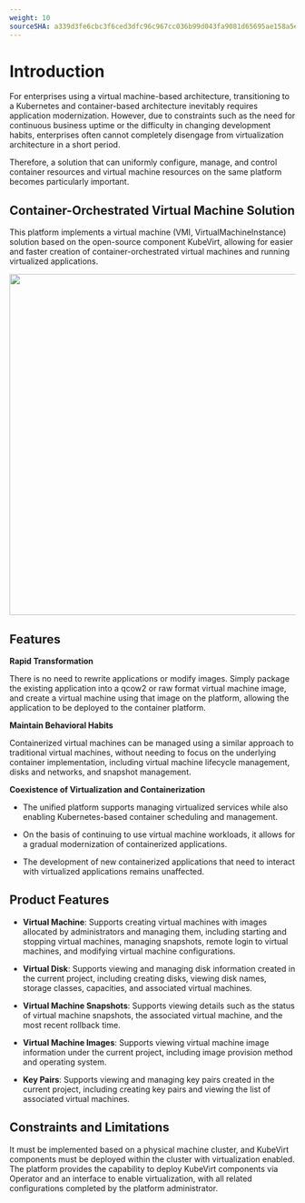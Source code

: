 ```yaml
---
weight: 10
sourceSHA: a339d3fe6cbc3f6ced3dfc96c967cc036b99d043fa9081d65695ae158a5e921a
---
```


# Introduction

For enterprises using a virtual machine-based architecture, transitioning to a Kubernetes and container-based architecture inevitably requires application modernization. However, due to constraints such as the need for continuous business uptime or the difficulty in changing development habits, enterprises often cannot completely disengage from virtualization architecture in a short period.

Therefore, a solution that can uniformly configure, manage, and control container resources and virtual machine resources on the same platform becomes particularly important.

## Container-Orchestrated Virtual Machine Solution

This platform implements a virtual machine (VMI, VirtualMachineInstance) solution based on the open-source component KubeVirt, allowing for easier and faster creation of container-orchestrated virtual machines and running virtualized applications.

<img src="./assets/containers_vm.png" width="600" />

## Features

**Rapid Transformation**

There is no need to rewrite applications or modify images. Simply package the existing application into a qcow2 or raw format virtual machine image, and create a virtual machine using that image on the platform, allowing the application to be deployed to the container platform.

**Maintain Behavioral Habits**

Containerized virtual machines can be managed using a similar approach to traditional virtual machines, without needing to focus on the underlying container implementation, including virtual machine lifecycle management, disks and networks, and snapshot management.

**Coexistence of Virtualization and Containerization**

- The unified platform supports managing virtualized services while also enabling Kubernetes-based container scheduling and management.

- On the basis of continuing to use virtual machine workloads, it allows for a gradual modernization of containerized applications.

- The development of new containerized applications that need to interact with virtualized applications remains unaffected.

## Product Features

- **Virtual Machine**: Supports creating virtual machines with images allocated by administrators and managing them, including starting and stopping virtual machines, managing snapshots, remote login to virtual machines, and modifying virtual machine configurations.

- **Virtual Disk**: Supports viewing and managing disk information created in the current project, including creating disks, viewing disk names, storage classes, capacities, and associated virtual machines.

- **Virtual Machine Snapshots**: Supports viewing details such as the status of virtual machine snapshots, the associated virtual machine, and the most recent rollback time.

- **Virtual Machine Images**: Supports viewing virtual machine image information under the current project, including image provision method and operating system.

- **Key Pairs**: Supports viewing and managing key pairs created in the current project, including creating key pairs and viewing the list of associated virtual machines.

## Constraints and Limitations

It must be implemented based on a physical machine cluster, and KubeVirt components must be deployed within the cluster with virtualization enabled. The platform provides the capability to deploy KubeVirt components via Operator and an interface to enable virtualization, with all related configurations completed by the platform administrator.
